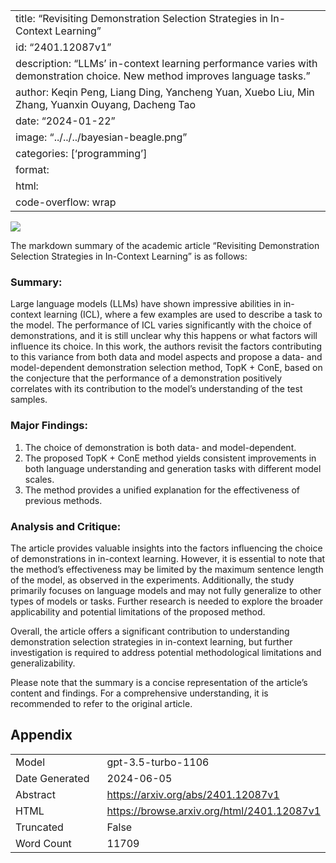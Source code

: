 
---
title: "Revisiting Demonstration Selection Strategies in In-Context Learning"
id: "2401.12087v1"
description: "LLMs' in-context learning performance varies with demonstration choice. New method improves language tasks."
author: Keqin Peng, Liang Ding, Yancheng Yuan, Xuebo Liu, Min Zhang, Yuanxin Ouyang, Dacheng Tao
date: "2024-01-22"
image: "../../../bayesian-beagle.png"
categories: ['programming']
format:
  html:
    code-overflow: wrap
---

![](../../../bayesian-beagle.png)

The markdown summary of the academic article "Revisiting Demonstration Selection Strategies in In-Context Learning" is as follows:

### **Summary:**
Large language models (LLMs) have shown impressive abilities in in-context learning (ICL), where a few examples are used to describe a task to the model. The performance of ICL varies significantly with the choice of demonstrations, and it is still unclear why this happens or what factors will influence its choice. In this work, the authors revisit the factors contributing to this variance from both data and model aspects and propose a data- and model-dependent demonstration selection method, TopK + ConE, based on the conjecture that the performance of a demonstration positively correlates with its contribution to the model’s understanding of the test samples.

### Major Findings:
1. The choice of demonstration is both data- and model-dependent.
2. The proposed TopK + ConE method yields consistent improvements in both language understanding and generation tasks with different model scales.
3. The method provides a unified explanation for the effectiveness of previous methods.

### Analysis and Critique:
The article provides valuable insights into the factors influencing the choice of demonstrations in in-context learning. However, it is essential to note that the method's effectiveness may be limited by the maximum sentence length of the model, as observed in the experiments. Additionally, the study primarily focuses on language models and may not fully generalize to other types of models or tasks. Further research is needed to explore the broader applicability and potential limitations of the proposed method.

Overall, the article offers a significant contribution to understanding demonstration selection strategies in in-context learning, but further investigation is required to address potential methodological limitations and generalizability.

Please note that the summary is a concise representation of the article's content and findings. For a comprehensive understanding, it is recommended to refer to the original article.

## Appendix

|          |          |
|----------|----------|
| Model     | gpt-3.5-turbo-1106       |
| Date Generated     | 2024-06-05       |
| Abstract | [https://arxiv.org/abs/2401.12087v1](https://arxiv.org/abs/2401.12087v1)        |
| HTML     | [https://browse.arxiv.org/html/2401.12087v1](https://browse.arxiv.org/html/2401.12087v1)       |
| Truncated       | False       |
| Word Count       | 11709       |